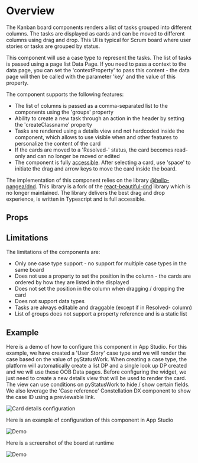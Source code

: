 
<Meta of={DemoStories} />

# Overview

The Kanban board components renders a list of tasks grouped into different columns. The tasks are displayed as cards and can be moved to different columns using drag and drop.
This UI is typical for Scrum board where user stories or tasks are grouped by status.

This component will use a case type to represent the tasks. The list of tasks is passed using a page list Data Page. If you need to pass a context to the data page, you can set the 'contextProperty' to pass this content - the data page will then be called with the parameter 'key' and the value of this property.

The component supports the following features:

- The list of columns is passed as a comma-separated list to the components using the 'groups' property
- Ability to create a new task through an action in the header by setting the 'createClassname' property
- Tasks are rendered using a details view and not hardcoded inside the component, which allows to use visible when and other features to personalize the content of the card
- If the cards are moved to a 'Resolved-' status, the card becomes read-only and can no longer be moved or edited
- The component is fully [accessible](https://github.com/hello-pangea/dnd/blob/main/docs/about/accessibility.md). After selecting a card, use 'space' to initiate the drag and arrow keys to move the card inside the board.

The implementation of this component relies on the library [@hello-pangea/dnd](https://github.com/hello-pangea/dnd). This library is a fork of the [react-beautiful-dnd](https://github.com/atlassian/react-beautiful-dnd) library which is no longer maintained.
The library delivers the best drag and drop experience, is written in Typescript and is full accessible.

<Story of={DemoStories.Default} />

## Props

<Controls />

## Limitations

The limitations of the components are:

- Only one case type support - no support for multiple case types in the same board
- Does not use a property to set the position in the column - the cards are ordered by how they are listed in the displayed
- Does not set the position in the column when dragging / dropping the card
- Does not support data types
- Tasks are always editable and draggable (except if in Resolved- column)
- List of groups does not support a property reference and is a static list

## Example

Here is a demo of how to configure this component in App Studio. For this example, we have created a 'User Story' case type and we will render the case based on the value of pyStatusWork.
When creating a case type, the platform will automatically create a list DP and a single look up DP created and we will use these OOB Data pages.
Before configuring the widget, we just need to create a new details view that will be used to render the card. The view can use conditions on pyStatusWork to hide / show certain fields.
We also leverage the 'Case reference' Constellation DX component to show the case ID using a previewable link.

![Card details configuration](KanbanBoard_CardDetails.png)

Here is an example of configuration of this component in App Studio

![Demo](KanbanBoard_Configuration.png)

Here is a screenshot of the board at runtime

![Demo](KanbanBoard_Demo.png)
